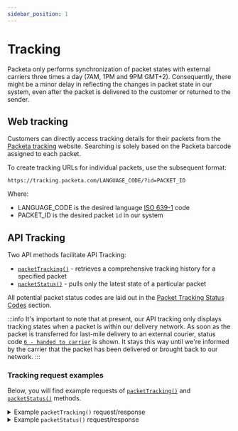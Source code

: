 ```yaml
---
sidebar_position: 1
---
```



# Tracking
Packeta only performs synchronization of packet states with external carriers three times a day (7AM, 1PM and 9PM GMT+2). Consequently, there might be a minor delay in reflecting the changes in packet state in our system, even after the packet is delivered to the customer or returned to the sender.

## Web tracking
Customers can directly access tracking details for their packets from the [Packeta tracking](https://tracking.packeta.com/en/tracking/search) website. Searching is solely based on the Packeta barcode assigned to each packet.

To create tracking URLs for individual packets, use the subsequent format:

```
https://tracking.packeta.com/LANGUAGE_CODE/?id=PACKET_ID
```

Where:
- LANGUAGE_CODE is the desired language [ISO 639-1](https://en.wikipedia.org/wiki/List_of_ISO_639-1_codes) code
- PACKET_ID is the desired packet `id` in our system

## API Tracking

Two API methods facilitate API Tracking:
- [`packetTracking()`](../api-reference/api-methods-reference#packettracking) - retrieves a comprehensive tracking history for a specified packet
- [`packetStatus()`](../api-reference/api-methods-reference#packetstatus) - pulls only the latest state of a particular packet

All potential packet status codes are laid out in the [Packet Tracking Status Codes](../packet-tracking/status-codes) section.

:::info
It's important to note that at present, our API tracking only displays tracking states when a packet is within our delivery network. As soon as the packet is transferred for last-mile delivery to an external courier, status code [`6 - handed to carrier`](../packet-tracking/status-codes) is shown. It stays this way until we're informed by the carrier that the packet has been delivered or brought back to our network.
:::

### Tracking request examples

Below, you will find example requests of [`packetTracking()`](../api-reference/api-methods-reference#packettracking) and [`packetStatus()`](../api-reference/api-methods-reference#packetstatus) methods.

<details>
<summary>
Example <code>packetTracking()</code> request/response
</summary>
<Tabs>
  <TabItem value="rest" label="REST">

```xml

<!--request-->
<packetTracking>
    <apiPassword>{{apiPassword}}</apiPassword>
    <packetId>Z1234567890</packetId>
</packetTracking>

<!--response-->
<response>
  <status>ok</status>
  <result>
    <record>
      <dateTime>2022-01-06T11:43:09</dateTime>
      <statusCode>1</statusCode>
      <codeText>received data</codeText>
      <statusText>Internetový obchod předal informace o zásilce.</statusText>
      <branchId>0</branchId>
      <destinationBranchId>0</destinationBranchId>
      <externalTrackingCode></externalTrackingCode>
    </record>
    <record>
      <dateTime>2022-01-07T12:44:43</dateTime>
      <statusCode>2</statusCode>
      <codeText>arrived</codeText>
      <statusText>Zásilka byla přijata na pobočce Zásilkovna, Packeta office - pouze pro zaměstnance.</statusText>
      <branchId>1038</branchId>
      <destinationBranchId>0</destinationBranchId>
      <externalTrackingCode></externalTrackingCode>
    </record>
    <record>
      <dateTime>2022-01-07T12:44:44</dateTime>
      <statusCode>3</statusCode>
      <codeText>prepared for departure</codeText>
      <statusText>Zásilka byla připravena k odeslání na pobočce Zásilkovna, Packeta office - pouze pro zaměstnance.</statusText>
      <branchId>1038</branchId>
      <destinationBranchId>13497</destinationBranchId>
      <externalTrackingCode></externalTrackingCode>
    </record>
    <record>
      <dateTime>2022-01-07T14:12:11</dateTime>
      <statusCode>3</statusCode>
      <codeText>prepared for departure</codeText>
      <statusText>Zásilka byla připravena k odeslání na depu Zásilkovna, DEPO, Praha - Štěrboholy, K Hrušovu 292/4.</statusText>
      <branchId>13497</branchId>
      <destinationBranchId>13854</destinationBranchId>
      <externalTrackingCode></externalTrackingCode>
    </record>
    <record>
      <dateTime>2022-01-07T14:14:19</dateTime>
      <statusCode>2</statusCode>
      <codeText>arrived</codeText>
      <statusText>Zásilka byla přijata na depu Zásilkovna, DEPO, Praha - Štěrboholy, K Hrušovu 292/4.</statusText>
      <branchId>13497</branchId>
      <destinationBranchId>0</destinationBranchId>
      <externalTrackingCode></externalTrackingCode>
    </record>
    <record>
      <dateTime>2022-01-10T00:23:08</dateTime>
      <statusCode>4</statusCode>
      <codeText>departed</codeText>
      <statusText>Zásilka byla odeslána na pobočku DEPO, Hůry, Hůry 238</statusText>
      <branchId>13497</branchId>
      <destinationBranchId>13854</destinationBranchId>
      <externalTrackingCode></externalTrackingCode>
    </record>
    <record>
      <dateTime>2022-01-10T03:21:11</dateTime>
      <statusCode>2</statusCode>
      <codeText>arrived</codeText>
      <statusText>Zásilka byla přijata na depu Zásilkovna, DEPO, Hůry, Hůry 238.</statusText>
      <branchId>13854</branchId>
      <destinationBranchId>0</destinationBranchId>
      <externalTrackingCode></externalTrackingCode>
    </record>
    <record>
      <dateTime>2022-01-10T05:37:54</dateTime>
      <statusCode>2</statusCode>
      <codeText>arrived</codeText>
      <statusText>Zásilka byla přijata na depu Zásilkovna, DEPO, Hůry, Hůry 238.</statusText>
      <branchId>13854</branchId>
      <destinationBranchId>0</destinationBranchId>
      <externalTrackingCode></externalTrackingCode>
    </record>
    <record>
      <dateTime>2022-01-10T05:37:58</dateTime>
      <statusCode>3</statusCode>
      <codeText>prepared for departure</codeText>
      <statusText>Zásilka byla připravena k odeslání na depu Zásilkovna, DEPO, Hůry, Hůry 238.</statusText>
      <branchId>13854</branchId>
      <destinationBranchId>18579</destinationBranchId>
      <externalTrackingCode></externalTrackingCode>
    </record>
    <record>
      <dateTime>2022-01-10T08:20:13</dateTime>
      <statusCode>4</statusCode>
      <codeText>departed</codeText>
      <statusText>Zásilka byla odeslána na pobočku Z-BOX Praha 9, Libeň, Českomoravská 2408</statusText>
      <branchId>13854</branchId>
      <destinationBranchId>18579</destinationBranchId>
      <externalTrackingCode></externalTrackingCode>
    </record>
    <record>
      <dateTime>2022-01-10T10:43:00</dateTime>
      <statusCode>5</statusCode>
      <codeText>ready for pickup</codeText>
      <statusText>Zásilka byla přijata na cílovém výdejním místě Z-BOX Praha 9, Libeň, Českomoravská 2408.</statusText>
      <branchId>18579</branchId>
      <destinationBranchId>0</destinationBranchId>
      <externalTrackingCode></externalTrackingCode>
    </record>
    <record>
      <dateTime>2022-01-10T15:34:06</dateTime>
      <statusCode>7</statusCode>
      <codeText>delivered</codeText>
      <statusText>Zásilka byla vydána.</statusText>
      <branchId>18579</branchId>
      <destinationBranchId>0</destinationBranchId>
      <externalTrackingCode></externalTrackingCode>
    </record>
  </result>
</response>


```

  </TabItem>
    <TabItem value="soap" label="SOAP">

```xml

<!--request-->
<soapenv:Envelope xmlns:soapenv="http://schemas.xmlsoap.org/soap/envelope/" xmlns:soap="http://www.zasilkovna.cz/api/soap.wsdl2">
   <soapenv:Header/>
   <soapenv:Body>
      <soap:packetTracking>
         <apiPassword>{{apiPassword}}</apiPassword>
         <packetId>Z1234567890</packetId>
      </soap:packetTracking>
   </soapenv:Body>
</soapenv:Envelope>


<!--response-->
<SOAP-ENV:Envelope xmlns:SOAP-ENV="http://schemas.xmlsoap.org/soap/envelope/" xmlns:ns1="http://www.zasilkovna.cz/api/soap.wsdl" xmlns:xsi="http://www.w3.org/2001/XMLSchema-instance">
   <SOAP-ENV:Body>
      <ns1:packetTrackingResponse>
         <packetTrackingResult>
            <ns1:record>
               <ns1:dateTime>2022-01-06T11:43:09</ns1:dateTime>
               <ns1:statusCode>1</ns1:statusCode>
               <ns1:codeText>received data</ns1:codeText>
               <ns1:statusText>Internetový obchod předal informace o zásilce.</ns1:statusText>
               <ns1:branchId>0</ns1:branchId>
               <ns1:destinationBranchId>0</ns1:destinationBranchId>
               <ns1:externalTrackingCode xsi:nil="true"/>
            </ns1:record>
            <ns1:record>
               <ns1:dateTime>2022-01-07T12:44:43</ns1:dateTime>
               <ns1:statusCode>2</ns1:statusCode>
               <ns1:codeText>arrived</ns1:codeText>
               <ns1:statusText>Zásilka byla přijata na pobočce Zásilkovna, Packeta office - pouze pro zaměstnance.</ns1:statusText>
               <ns1:branchId>1038</ns1:branchId>
               <ns1:destinationBranchId>0</ns1:destinationBranchId>
               <ns1:externalTrackingCode xsi:nil="true"/>
            </ns1:record>
            <ns1:record>
               <ns1:dateTime>2022-01-07T12:44:44</ns1:dateTime>
               <ns1:statusCode>3</ns1:statusCode>
               <ns1:codeText>prepared for departure</ns1:codeText>
               <ns1:statusText>Zásilka byla připravena k odeslání na pobočce Zásilkovna, Packeta office - pouze pro zaměstnance.</ns1:statusText>
               <ns1:branchId>1038</ns1:branchId>
               <ns1:destinationBranchId>13497</ns1:destinationBranchId>
               <ns1:externalTrackingCode xsi:nil="true"/>
            </ns1:record>
            <ns1:record>
               <ns1:dateTime>2022-01-07T14:12:11</ns1:dateTime>
               <ns1:statusCode>3</ns1:statusCode>
               <ns1:codeText>prepared for departure</ns1:codeText>
               <ns1:statusText>Zásilka byla připravena k odeslání na depu Zásilkovna, DEPO, Praha - Štěrboholy, K Hrušovu 292/4.</ns1:statusText>
               <ns1:branchId>13497</ns1:branchId>
               <ns1:destinationBranchId>13854</ns1:destinationBranchId>
               <ns1:externalTrackingCode xsi:nil="true"/>
            </ns1:record>
            <ns1:record>
               <ns1:dateTime>2022-01-07T14:14:19</ns1:dateTime>
               <ns1:statusCode>2</ns1:statusCode>
               <ns1:codeText>arrived</ns1:codeText>
               <ns1:statusText>Zásilka byla přijata na depu Zásilkovna, DEPO, Praha - Štěrboholy, K Hrušovu 292/4.</ns1:statusText>
               <ns1:branchId>13497</ns1:branchId>
               <ns1:destinationBranchId>0</ns1:destinationBranchId>
               <ns1:externalTrackingCode xsi:nil="true"/>
            </ns1:record>
            <ns1:record>
               <ns1:dateTime>2022-01-10T00:23:08</ns1:dateTime>
               <ns1:statusCode>4</ns1:statusCode>
               <ns1:codeText>departed</ns1:codeText>
               <ns1:statusText>Zásilka byla odeslána na pobočku DEPO, Hůry, Hůry 238</ns1:statusText>
               <ns1:branchId>13497</ns1:branchId>
               <ns1:destinationBranchId>13854</ns1:destinationBranchId>
               <ns1:externalTrackingCode xsi:nil="true"/>
            </ns1:record>
            <ns1:record>
               <ns1:dateTime>2022-01-10T03:21:11</ns1:dateTime>
               <ns1:statusCode>2</ns1:statusCode>
               <ns1:codeText>arrived</ns1:codeText>
               <ns1:statusText>Zásilka byla přijata na depu Zásilkovna, DEPO, Hůry, Hůry 238.</ns1:statusText>
               <ns1:branchId>13854</ns1:branchId>
               <ns1:destinationBranchId>0</ns1:destinationBranchId>
               <ns1:externalTrackingCode xsi:nil="true"/>
            </ns1:record>
            <ns1:record>
               <ns1:dateTime>2022-01-10T05:37:54</ns1:dateTime>
               <ns1:statusCode>2</ns1:statusCode>
               <ns1:codeText>arrived</ns1:codeText>
               <ns1:statusText>Zásilka byla přijata na depu Zásilkovna, DEPO, Hůry, Hůry 238.</ns1:statusText>
               <ns1:branchId>13854</ns1:branchId>
               <ns1:destinationBranchId>0</ns1:destinationBranchId>
               <ns1:externalTrackingCode xsi:nil="true"/>
            </ns1:record>
            <ns1:record>
               <ns1:dateTime>2022-01-10T05:37:58</ns1:dateTime>
               <ns1:statusCode>3</ns1:statusCode>
               <ns1:codeText>prepared for departure</ns1:codeText>
               <ns1:statusText>Zásilka byla připravena k odeslání na depu Zásilkovna, DEPO, Hůry, Hůry 238.</ns1:statusText>
               <ns1:branchId>13854</ns1:branchId>
               <ns1:destinationBranchId>18579</ns1:destinationBranchId>
               <ns1:externalTrackingCode xsi:nil="true"/>
            </ns1:record>
            <ns1:record>
               <ns1:dateTime>2022-01-10T08:20:13</ns1:dateTime>
               <ns1:statusCode>4</ns1:statusCode>
               <ns1:codeText>departed</ns1:codeText>
               <ns1:statusText>Zásilka byla odeslána na pobočku Z-BOX Praha 9, Libeň, Českomoravská 2408</ns1:statusText>
               <ns1:branchId>13854</ns1:branchId>
               <ns1:destinationBranchId>18579</ns1:destinationBranchId>
               <ns1:externalTrackingCode xsi:nil="true"/>
            </ns1:record>
            <ns1:record>
               <ns1:dateTime>2022-01-10T10:43:00</ns1:dateTime>
               <ns1:statusCode>5</ns1:statusCode>
               <ns1:codeText>ready for pickup</ns1:codeText>
               <ns1:statusText>Zásilka byla přijata na cílovém výdejním místě Z-BOX Praha 9, Libeň, Českomoravská 2408.</ns1:statusText>
               <ns1:branchId>18579</ns1:branchId>
               <ns1:destinationBranchId>0</ns1:destinationBranchId>
               <ns1:externalTrackingCode xsi:nil="true"/>
            </ns1:record>
            <ns1:record>
               <ns1:dateTime>2022-01-10T15:34:06</ns1:dateTime>
               <ns1:statusCode>7</ns1:statusCode>
               <ns1:codeText>delivered</ns1:codeText>
               <ns1:statusText>Zásilka byla vydána.</ns1:statusText>
               <ns1:branchId>18579</ns1:branchId>
               <ns1:destinationBranchId>0</ns1:destinationBranchId>
               <ns1:externalTrackingCode xsi:nil="true"/>
            </ns1:record>
         </packetTrackingResult>
      </ns1:packetTrackingResponse>
   </SOAP-ENV:Body>
</SOAP-ENV:Envelope>


```

    </TabItem>
    <TabItem value="php" label="PHP">

```php

<?php

$apiPassword = 'apiPassword';
$packetId = '1234567890';

try {
    $client = new SoapClient('https://www.zasilkovna.cz/api/soap.wsdl');
    $result = $client->packetTracking($apiPassword, $packetId);

    var_dump($result);
} catch (SoapFault $e) {
    echo $e->getMessage();
}


```

</TabItem>
<TabItem value="csharp" label="C#">

```csharp
using System;
using System.ServiceModel;
using System.Threading.Tasks;
using PacketaService;

namespace PacketaClientExample
{
    class Program
    {
        static async Task Main(string[] args)
        {
            BasicHttpsBinding binding = new BasicHttpsBinding() { MaxReceivedMessageSize = int.MaxValue };
            EndpointAddress endpointAddress = new EndpointAddress("https://www.zasilkovna.cz/api/soap");

            string apiPassword = "apiPassword";
            ulong packetId = 2400636120;

            PacketaClient client = new PacketaClient(binding, endpointAddress);
            try
            {
                packetTrackingResponse response = await client.packetTrackingAsync(
                    new packetTrackingRequest(apiPassword, packetId)
                );

                //Process response
                Console.WriteLine(response.packetTrackingResult[0]);
            }
            catch (Exception e)
            {
                Console.WriteLine(e.Message);
            }
        }
    }
}
```

</TabItem>
<TabItem value="js" label="Node.js">

```js
import { Builder, Parser } from "xml2js"

const requestBody = {
    packetTracking: {
        apiPassword: "apiPassword",
        packetId: "1234567890"
    }
}

try {
    const response = await fetch(
        "https://www.zasilkovna.cz/api/rest",
        {
            method: "POST",
            body: new Builder().buildObject(requestBody)
        }
    );

    const responseBody = await new Parser({ explicitArray: false }).parseStringPromise(await response.text());

    //process response
    console.dir(responseBody, { depth: null });
}
catch (exception) {
    console.log(exception);
}
```

</TabItem>
</Tabs>
</details>


<details>
<summary>
Example <code>packetStatus()</code> request/response
</summary>
<Tabs>
  <TabItem value="rest" label="REST">

```xml

<!--request-->
<packetStatus>
    <apiPassword>{{apiPassword}}</apiPassword>
    <packetId>Z1234567890</packetId>
</packetStatus>


<!--response-->
<response>
  <status>ok</status>
  <result>
    <dateTime>2022-01-10T15:34:06</dateTime>
    <statusCode>7</statusCode>
    <codeText>delivered</codeText>
    <statusText>Zásilka byla vydána.</statusText>
    <branchId>18579</branchId>
    <destinationBranchId>0</destinationBranchId>
    <externalTrackingCode></externalTrackingCode>
    <isReturning></isReturning>
    <storedUntil></storedUntil>
    <carrierId>18579</carrierId>
    <carrierName>CZ Packeta Z-Point PP</carrierName>
  </result>
</response>


```

  </TabItem>
    <TabItem value="soap" label="SOAP">

```xml

<!--request-->
<soapenv:Envelope xmlns:soapenv="http://schemas.xmlsoap.org/soap/envelope/" xmlns:soap="http://www.zasilkovna.cz/api/soap.wsdl2">
   <soapenv:Header/>
   <soapenv:Body>
      <soap:packetStatus>
         <apiPassword>{{apiPassword}}</apiPassword>
         <packetId>Z1234567890</packetId>
      </soap:packetStatus>
   </soapenv:Body>
</soapenv:Envelope>


<!--response-->
<SOAP-ENV:Envelope xmlns:SOAP-ENV="http://schemas.xmlsoap.org/soap/envelope/" xmlns:ns1="http://www.zasilkovna.cz/api/soap.wsdl" xmlns:xsi="http://www.w3.org/2001/XMLSchema-instance">
   <SOAP-ENV:Body>
      <ns1:packetStatusResponse>
         <packetStatusResult>
            <ns1:dateTime>2022-01-10T15:34:06</ns1:dateTime>
            <ns1:statusCode>7</ns1:statusCode>
            <ns1:codeText>delivered</ns1:codeText>
            <ns1:statusText>Zásilka byla vydána.</ns1:statusText>
            <ns1:branchId>18579</ns1:branchId>
            <ns1:destinationBranchId>0</ns1:destinationBranchId>
            <ns1:externalTrackingCode xsi:nil="true"/>
            <ns1:isReturning>false</ns1:isReturning>
            <ns1:storedUntil xsi:nil="true"/>
            <ns1:carrierId>18579</ns1:carrierId>
            <ns1:carrierName>CZ Packeta Z-Point PP</ns1:carrierName>
         </packetStatusResult>
      </ns1:packetStatusResponse>
   </SOAP-ENV:Body>
</SOAP-ENV:Envelope>


```

</TabItem>
<TabItem value="php" label="PHP">

```php

<?php

$apiPassword = 'apiPassword';
$packetId = '1234567890';

try {
    $client = new SoapClient('https://www.zasilkovna.cz/api/soap.wsdl');
    $result = $client->packetStatus($apiPassword, $packetId);

    var_dump($result);
} catch (SoapFault $e) {
    echo $e->getMessage();
}


```

</TabItem>
<TabItem value="csharp" label="C#">

```csharp
using System;
using System.ServiceModel;
using System.Threading.Tasks;
using PacketaService;

namespace PacketaClientExample
{
    class Program
    {
        static async Task Main(string[] args)
        {
            BasicHttpsBinding binding = new BasicHttpsBinding() { MaxReceivedMessageSize = int.MaxValue };
            EndpointAddress endpointAddress = new EndpointAddress("https://www.zasilkovna.cz/api/soap");

            string apiPassword = "apiPassword";
            ulong[] packetIds = { 2400636120 };
            string format = "A6 on A4";
            uint offset = 0;

            PacketaClient client = new PacketaClient(binding, endpointAddress);
            try
            {
                packetsLabelsPdfResponse response = await client.packetsLabelsPdfAsync(
                    new packetsLabelsPdfRequest(apiPassword, packetIds, format, offset)
                );

                //Process response
                await File.WriteAllBytesAsync("./label.pdf", response.packetsLabelsPdfResult);
            }
            catch (Exception e)
            {
                Console.WriteLine(e.Message);
            }
        }
    }
}
```

</TabItem>
<TabItem value="js" label="Node.js">

```js
import { Builder, Parser } from "xml2js"

const requestBody = {
    packetStatus: {
        apiPassword: "apiPassword",
        packetId: "1234567890"
    }
}

try {
    const response = await fetch(
        "https://www.zasilkovna.cz/api/rest",
        {
            method: "POST",
            body: new Builder().buildObject(requestBody)
        }
    );

    const responseBody = await new Parser({ explicitArray: false }).parseStringPromise(await response.text());

    //process response
    console.dir(responseBody, { depth: null });
}
catch (exception) {
    console.log(exception);
}
```

</TabItem>
</Tabs>
</details>